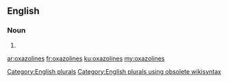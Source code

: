 ==English==

===Noun===
{{head|en}}

# {{plural of|oxazoline}}

[[Category:English plurals]][[Category:English plurals using obsolete wikisyntax]]

[[ar:oxazolines]]
[[fr:oxazolines]]
[[ku:oxazolines]]
[[my:oxazolines]]